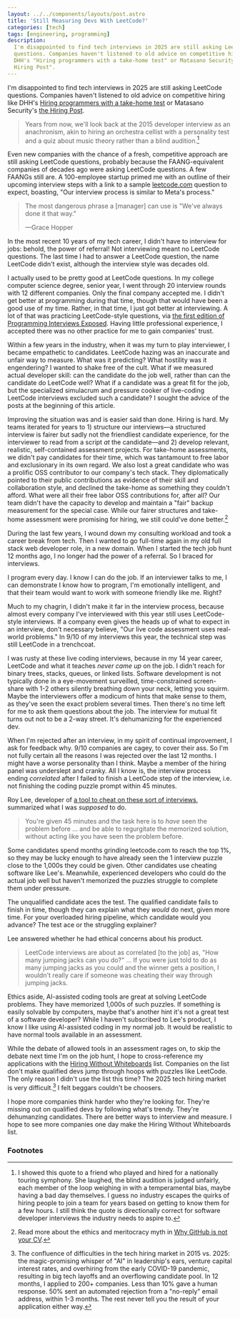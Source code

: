 ```yaml
---
layout: ../../components/layouts/post.astro
title: 'Still Measuring Devs With LeetCode?'
categories: [tech]
tags: [engineering, programming]
description:
  I'm disappointed to find tech interviews in 2025 are still asking LeetCode
  questions. Companies haven't listened to old advice on competitive hiring like
  DHH's "Hiring programmers with a take-home test" or Matasano Security's "the
  Hiring Post".
---
```


I'm disappointed to find tech interviews in 2025 are still asking LeetCode
questions. Companies haven't listened to old advice on competitive hiring like
DHH's [Hiring programmers with a take-home test] or Matasano Security's [the
Hiring Post][The Hiring Post].

> Years from now, we'll look back at the 2015 developer interview as an
> anachronism, akin to hiring an orchestra cellist with a personality test and a
> quiz about music theory rather than a blind audition.[^1]

Even new companies with the chance of a fresh, competitive approach are still
asking LeetCode questions, probably because the FAANG-equivalent companies of
decades ago were asking LeetCode questions. A few FAANGs still are. A
100-employee startup primed me with an outline of their upcoming interview steps
with a link to a sample [leetcode.com][LeetCode] question to expect, boasting,
"Our interview process is similar to Meta's process."

> The most dangerous phrase a \[manager\] can use is "We've always done it that
> way."
>
> —Grace Hopper

In the most recent 10 years of my tech career, I didn't have to interview for
jobs: behold, the power of referral! Not interviewing meant no LeetCode
questions. The last time I had to answer a LeetCode question, the name LeetCode
didn't exist, although the interview style was decades old.

I actually used to be pretty good at LeetCode questions. In my college computer
science degree, senior year, I went through 20 interview rounds with 12
different companies. Only the final company accepted me. I didn't get better at
programming during that time, though that would have been a good use of my time.
Rather, in that time, I just got better at interviewing. A lot of that was
practicing LeetCode-style questions, via [the first edition of Programming
Interviews Exposed][Programming Interviews Exposed]. Having little professional
experience, I accepted there was no other practice for me to gain companies'
trust.

Within a few years in the industry, when it was my turn to play interviewer, I
became empathetic to candidates. LeetCode hazing was an inaccurate and unfair
way to measure. What was it predicting? What hostility was it engendering? I
wanted to shake free of the cult. What if we measured actual developer skill:
can the candidate do the job well, rather than can the candidate do LeetCode
well? What if a candidate was a great fit for the job, but the specialized
simulacrum and pressure cooker of live-coding LeetCode interviews excluded such
a candidate? I sought the advice of the posts at the beginning of this article.

Improving the situation was and is easier said than done. Hiring is hard. My
teams iterated for years to 1) structure our interviews—a structured interview
is fairer but sadly not the friendliest candidate experience, for the
interviewer to read from a script _at_ the candidate—and 2) develop relevant,
realistic, self-contained assessment projects. For take-home assessments, we
didn't pay candidates for their time, which was tantamount to free labor and
exclusionary in its own regard. We also lost a great candidate who was a
prolific OSS contributor to our company's tech stack. They diplomatically
pointed to their public contributions as evidence of their skill and
collaboration style, and declined the take-home as something they couldn't
afford. What were all their free labor OSS contributions for, after all? Our
team didn't have the capacity to develop and maintain a "fair" backup
measurement for the special case. While our fairer structures and take-home
assessment were promising for hiring, we still could've done better.[^2]

During the last few years, I wound down my consulting workload and took a career
break from tech. Then I wanted to go full-time again in my old full stack web
developer role, in a new domain. When I started the tech job hunt 12 months ago,
I no longer had the power of a referral. So I braced for interviews.

I program every day. I know I can do the job. If an interviewer talks to me, I
can demonstrate I know how to program, I'm emotionally intelligent, and that
their team would want to work with someone friendly like me. Right?

Much to my chagrin, I didn't make it far in the interview process, because
almost every company I've interviewed with this year still uses LeetCode-style
interviews. If a company even gives the heads up of what to expect in an
interview, don't necessary believe, "Our live code assessment uses real-world
problems." In 9/10 of my interviews this year, the technical step was still
LeetCode in a trenchcoat.

I was rusty at these live coding interviews, because in my 14 year career,
LeetCode and what it teaches _never came up_ on the job. I didn't reach for
binary trees, stacks, queues, or linked lists. Software development is not
typically done in a eye-movement surveilled, time-constrained screen-share with
1-2 others silently breathing down your neck, letting you squirm. Maybe the
interviewers offer a modicum of hints that make sense to them, as they've seen
the exact problem several times. Then there's no time left for me to ask them
questions about the job. The interview for mutual fit turns out not to be a
2-way street. It's dehumanizing for the experienced dev.

When I'm rejected after an interview, in my spirit of continual improvement, I
ask for feedback why. 9/10 companies are cagey, to cover their ass. So I'm not
fully certain all the reasons I was rejected over the last 12 months. I might
have a worse personality than I think. Maybe a member of the hiring panel was
underslept and cranky. All I know is, the interview process ending _correlated_
after I failed to finish a LeetCode step of the interview, i.e. not finishing
the coding puzzle prompt within 45 minutes.

Roy Lee, developer of [a tool to cheat on these sort of
interviews][Hard Fork: AI Action Plans], summarized what I was _supposed_ to do.

> You're given 45 minutes and the task here is to _have_ seen the problem before
> … and be able to regurgitate the memorized solution, without acting like you
> have seen the problem before.

Some candidates spend months grinding leetcode.com to reach the top 1%, so they
may be lucky enough to have already seen the 1 interview puzzle close to the
1,000s they could be given. Other candidates use cheating software like Lee's.
Meanwhile, experienced developers who could do the actual job well but haven't
memorized the puzzles struggle to complete them under pressure.

The unqualified candidate aces the test. The qualified candidate fails to finish
in time, though they can explain what they _would_ do next, given more time. For
your overloaded hiring pipeline, which candidate would you advance? The test ace
or the struggling explainer?

Lee answered whether he had ethical concerns about his product.

> LeetCode interviews are about as correlated \[to the job] as, "How many
> jumping jacks can you do?" … If you were just told to do as many jumping jacks
> as you could and the winner gets a position, I wouldn't really care if someone
> was cheating their way through jumping jacks.

Ethics aside, AI-assisted coding tools are great at solving LeetCode problems.
They have memorized 1,000s of such puzzles. If something is easily solvable by
computers, maybe that's another hint it's not a great test of a software
developer? While I haven't subscribed to Lee's product, I know I like using
AI-assisted coding in my normal job. It would be realistic to have normal tools
available in an assessment.

While the debate of allowed tools in an assessment rages on, to skip the debate
next time I'm on the job hunt, I hope to cross-reference my applications with
the [Hiring Without Whiteboards] list. Companies on the list don't make
qualified devs jump through hoops with puzzles like LeetCode. The only reason I
didn't use the list this time? The 2025 tech hiring market is very
difficult.[^3] I felt beggars couldn't be choosers.

I hope more companies think harder who they're looking for. They're missing out
on qualified devs by following what's trendy. They're dehumanzing candidates.
There are better ways to interview and measure. I hope to see more companies one
day make the Hiring Without Whiteboards list.

### Footnotes

[^1]:
    I showed this quote to a friend who played and hired for a nationally
    touring symphony. She laughed, the blind audition is judged unfairly, each
    member of the loop weighing in with a temperamental bias, maybe having a bad
    day themselves. I guess no industry escapes the quirks of hiring people to
    join a team for years based on getting to know them for a few hours. I still
    think the quote is directionally correct for software developer interviews
    the industry needs to aspire to.

[^2]:
    Read more about the ethics and meritocracy myth in [Why GitHub is not your
    CV].

[^3]:
    The confluence of difficulties in the tech hiring market in 2015 vs. 2025:
    the magic-promising whisper of "AI" in leadership's ears, venture capital
    interest rates, and overhiring from the early COVID-19 pandemic, resulting
    in big tech layoffs and an overflowing candidate pool. In 12 months, I
    applied to 200+ companies. Less than 10% gave a human response. 50% sent an
    automated rejection from a "no-reply" email address, within 1-3 months. The
    rest never tell you the result of your application either way.

[Hard Fork: AI Action Plans]:
  https://www.nytimes.com/2025/03/21/podcasts/hardfork-ai-action-plans.html
[Hiring Without Whiteboards]:
  https://github.com/poteto/hiring-without-whiteboards
[Hiring programmers with a take-home test]:
  https://signalvnoise.com/svn3/hiring-programmers-with-a-take-home-test/
[LeetCode]: https://leetcode.com
[Programming Interviews Exposed]:
  https://archive.org/details/programminginter0000mong
[The Hiring Post]: https://sockpuppet.org/blog/2015/03/06/the-hiring-post/
[Why GitHub is not your CV]:
  https://blog.jcoglan.com/2013/11/15/why-github-is-not-your-cv/

